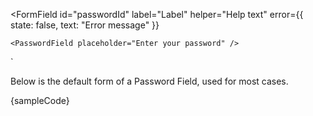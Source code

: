 

<FormField 
	id="passwordId" 
	label="Label" 
	helper="Help text" 
	error={{ 
		state: false, 
		text: "Error message" 
	}}
>
	<PasswordField placeholder="Enter your password" />
</FormField>
`

<Section contained={true} style={{ paddingTop: 0 }}>
	<p>Below is the default form of a Password Field, used for most cases.</p>
	<Preview wrapper={true}>
		<FormField
			id="passwordId"
			label="Label"
			helper="Help text"
			error={{
				state: false,
				text: "Error message",
			}}
		>
			<PasswordField placeholder="Enter your password" />
		</FormField>
	</Preview>
	<Snippet language="js">{sampleCode}</Snippet>
</Section>

<Section style={{ paddingTop: 0 }}>
	<Switcher>
		<div label="States" value="states">
			<States />
		</div>
		<div label="Size" value="size">
			<Size />
		</div>
		<div label="Button Type" value="button-type">
			<ButtonType />
		</div>
	</Switcher>
</Section>
